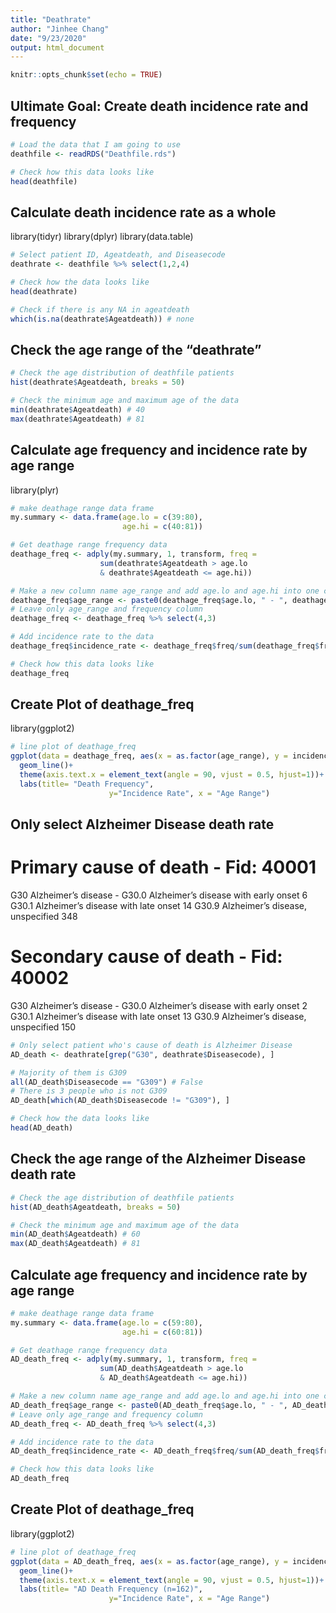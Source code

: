 ```yaml
---
title: "Deathrate"
author: "Jinhee Chang"
date: "9/23/2020"
output: html_document
---
```


```r
knitr::opts_chunk$set(echo = TRUE)
```

## Ultimate Goal: Create death incidence rate and frequency

```r

# Load the data that I am going to use
deathfile <- readRDS("Deathfile.rds")

# Check how this data looks like
head(deathfile)

```

## Calculate death incidence rate as a whole
library(tidyr)
library(dplyr)
library(data.table)

```r

# Select patient ID, Ageatdeath, and Diseasecode
deathrate <- deathfile %>% select(1,2,4)

# Check how the data looks like
head(deathrate)

# Check if there is any NA in ageatdeath
which(is.na(deathrate$Ageatdeath)) # none

```

## Check the age range of the "deathrate"

```r
# Check the age distribution of deathfile patients
hist(deathrate$Ageatdeath, breaks = 50)

# Check the minimum age and maximum age of the data
min(deathrate$Ageatdeath) # 40
max(deathrate$Ageatdeath) # 81

```

## Calculate age frequency and incidence rate by age range
library(plyr)

```r
# make deathage range data frame
my.summary <- data.frame(age.lo = c(39:80), 
                         age.hi = c(40:81))

# Get deathage range frequency data
deathage_freq <- adply(my.summary, 1, transform, freq = 
                    sum(deathrate$Ageatdeath > age.lo
                    & deathrate$Ageatdeath <= age.hi))

# Make a new column name age_range and add age.lo and age.hi into one column
deathage_freq$age_range <- paste0(deathage_freq$age.lo, " - ", deathage_freq$age.hi)
# Leave only age_range and frequency column
deathage_freq <- deathage_freq %>% select(4,3)

# Add incidence rate to the data
deathage_freq$incidence_rate <- deathage_freq$freq/sum(deathage_freq$freq)

# Check how this data looks like
deathage_freq

```
## Create Plot of deathage_freq
library(ggplot2)

```r

# line plot of deathage_freq
ggplot(data = deathage_freq, aes(x = as.factor(age_range), y = incidence_rate, group = 1))+
  geom_line()+
  theme(axis.text.x = element_text(angle = 90, vjust = 0.5, hjust=1))+
  labs(title= "Death Frequency",
                      y="Incidence Rate", x = "Age Range")

```

## Only select Alzheimer Disease death rate

# Primary cause of death - Fid: 40001
G30 Alzheimer's disease                     -
G30.0 Alzheimer's disease with early onset  6
G30.1 Alzheimer's disease with late onset   14
G30.9 Alzheimer's disease, unspecified      348

# Secondary cause of death - Fid: 40002
G30 Alzheimer's disease                       -
G30.0 Alzheimer's disease with early onset    2
G30.1 Alzheimer's disease with late onset     13
G30.9 Alzheimer's disease, unspecified        150

```r

# Only select patient who's cause of death is Alzheimer Disease 
AD_death <- deathrate[grep("G30", deathrate$Diseasecode), ]

# Majority of them is G309
all(AD_death$Diseasecode == "G309") # False
# There is 3 people who is not G309
AD_death[which(AD_death$Diseasecode != "G309"), ]

# Check how the data looks like
head(AD_death)

```
## Check the age range of the Alzheimer Disease death rate

```r

# Check the age distribution of deathfile patients
hist(AD_death$Ageatdeath, breaks = 50)

# Check the minimum age and maximum age of the data
min(AD_death$Ageatdeath) # 60
max(AD_death$Ageatdeath) # 81

```

## Calculate age frequency and incidence rate by age range


```r
# make deathage range data frame
my.summary <- data.frame(age.lo = c(59:80), 
                         age.hi = c(60:81))

# Get deathage range frequency data
AD_death_freq <- adply(my.summary, 1, transform, freq = 
                    sum(AD_death$Ageatdeath > age.lo
                    & AD_death$Ageatdeath <= age.hi))

# Make a new column name age_range and add age.lo and age.hi into one column
AD_death_freq$age_range <- paste0(AD_death_freq$age.lo, " - ", AD_death_freq$age.hi)
# Leave only age_range and frequency column
AD_death_freq <- AD_death_freq %>% select(4,3)

# Add incidence rate to the data
AD_death_freq$incidence_rate <- AD_death_freq$freq/sum(AD_death_freq$freq)

# Check how this data looks like
AD_death_freq

```
## Create Plot of deathage_freq
library(ggplot2)

```r

# line plot of deathage_freq
ggplot(data = AD_death_freq, aes(x = as.factor(age_range), y = incidence_rate, group = 1))+
  geom_line()+
  theme(axis.text.x = element_text(angle = 90, vjust = 0.5, hjust=1))+
  labs(title= "AD Death Frequency (n=162)",
                      y="Incidence Rate", x = "Age Range")

```
